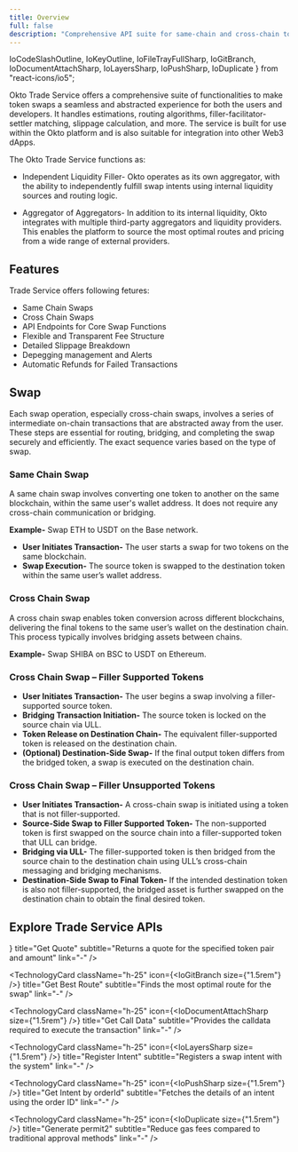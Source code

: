 ```yaml
---
title: Overview
full: false
description: "Comprehensive API suite for same-chain and cross-chain token swaps with routing, slippage control, and filler-aggregator logic—featuring ULL, permit2, and intent registration."
---
```


  IoCodeSlashOutline,
  IoKeyOutline,
  IoFileTrayFullSharp,
  IoGitBranch,
  IoDocumentAttachSharp,
  IoLayersSharp,
  IoPushSharp,
  IoDuplicate
} from "react-icons/io5";

Okto Trade Service offers a comprehensive suite of functionalities to make token swaps a seamless and abstracted experience for both the users and developers. It handles estimations, routing algorithms, filler-facilitator-settler matching, slippage calculation, and more. The service is built for use within the Okto platform and is also suitable for integration into other Web3 dApps.

The Okto Trade Service functions as:
- Independent Liquidity Filler- Okto operates as its own aggregator, with the ability to independently fulfill swap intents using internal liquidity sources and routing logic.

- Aggregator of Aggregators- In addition to its internal liquidity, Okto integrates with multiple third-party aggregators and liquidity providers. This enables the platform to source the most optimal routes and pricing from a wide range of external providers.

## Features

Trade Service offers following fetures: 
- Same Chain Swaps 
- Cross Chain Swaps
- API Endpoints for Core Swap Functions
- Flexible and Transparent Fee Structure
- Detailed Slippage Breakdown
- Depegging management and Alerts
- Automatic Refunds for Failed Transactions

## Swap

Each swap operation, especially cross-chain swaps, involves a series of intermediate on-chain transactions that are abstracted away from the user. These steps are essential for routing, bridging, and completing the swap securely and efficiently. The exact sequence varies based on the type of swap.

### Same Chain Swap 

A same chain swap involves converting one token to another on the same blockchain, within the same user's wallet address. It does not require any cross-chain communication or bridging. 

**Example-** Swap ETH to USDT on the Base network.

- **User Initiates Transaction-** The user starts a swap for two tokens on the same blockchain.
- **Swap Execution-** The source token is swapped to the destination token within the same user’s wallet address.

### Cross Chain Swap

A cross chain swap enables token conversion across different blockchains, delivering the final tokens to the same user’s wallet on the destination chain. This process typically involves bridging assets between chains.

**Example-** Swap SHIBA on BSC to USDT on Ethereum.

### Cross Chain Swap – Filler Supported Tokens

- **User Initiates Transaction-** The user begins a swap involving a filler-supported source token.
- **Bridging Transaction Initiation-** The source token is locked on the source chain via ULL.
- **Token Release on Destination Chain-** The equivalent filler-supported token is released on the destination chain.
- **(Optional) Destination-Side Swap-** If the final output token differs from the bridged token, a swap is executed on the destination chain.

### Cross Chain Swap – Filler Unsupported Tokens

- **User Initiates Transaction-** A cross-chain swap is initiated using a token that is not filler-supported.
- **Source-Side Swap to Filler Supported Token-** The non-supported token is first swapped on the source chain into a filler-supported token that ULL can bridge.
- **Bridging via ULL-** The filler-supported token is then bridged from the source chain to the destination chain using ULL’s cross-chain messaging and bridging mechanisms.
- **Destination-Side Swap to Final Token-** If the intended destination token is also not filler-supported, the bridged asset is further swapped on the destination chain to obtain the final desired token.

## Explore Trade Service APIs

<div className="grid grid-cols-1 md:grid-cols-2 gap-3 md:gap-6 lg:gap-8">
  <TechnologyCard
    className="h-25"
    icon={<IoFileTrayFullSharp size={"1.5rem"} />}
    title="Get Quote"
    subtitle="Returns a quote for the specified token pair and amount"
    link="-"
  />

  <TechnologyCard
    className="h-25"
    icon={<IoGitBranch size={"1.5rem"} />}
    title="Get Best Route"
    subtitle="Finds the most optimal route for the swap"
    link="-"
  />

  <TechnologyCard
    className="h-25"
    icon={<IoDocumentAttachSharp size={"1.5rem"} />}
    title="Get Call Data"
    subtitle="Provides the calldata required to execute the transaction"
    link="-"
  />

  <TechnologyCard
    className="h-25"
    icon={<IoLayersSharp size={"1.5rem"} />}
    title="Register Intent"
    subtitle="Registers a swap intent with the system"
    link="-"
  />

  <TechnologyCard
    className="h-25"
    icon={<IoPushSharp size={"1.5rem"} />}
    title="Get Intent by orderId"
    subtitle="Fetches the details of an intent using the order ID"
    link="-"
  />

  <TechnologyCard
    className="h-25"
    icon={<IoDuplicate size={"1.5rem"} />}
    title="Generate permit2"
    subtitle="Reduce gas fees compared to traditional approval methods"
    link="-"
  />
</div>